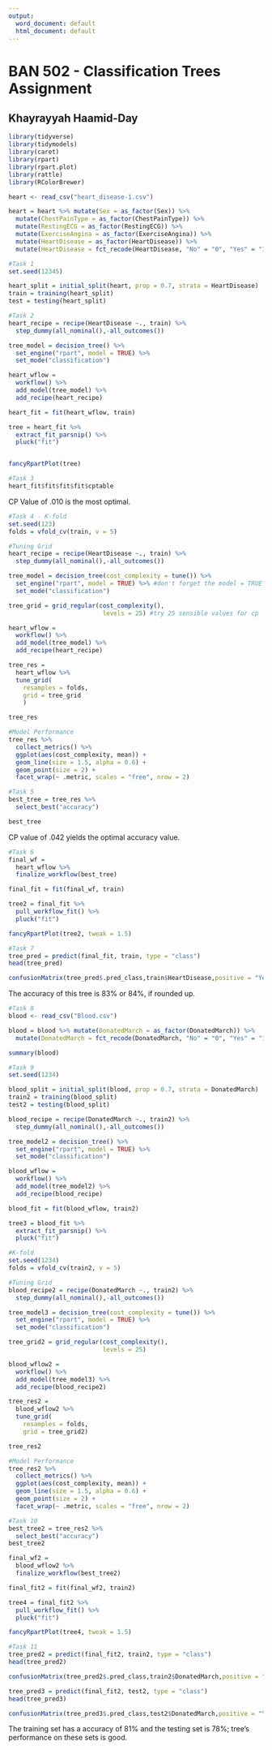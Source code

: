 ---
output:
  word_document: default
  html_document: default
---
# BAN 502 - Classification Trees Assignment

## Khayrayyah Haamid-Day

```{r include=FALSE}
library(tidyverse)
library(tidymodels)
library(caret)
library(rpart)
library(rpart.plot)
library(rattle)
library(RColorBrewer)

heart <- read_csv("heart_disease-1.csv")

```

```{r}
heart = heart %>% mutate(Sex = as_factor(Sex)) %>%
  mutate(ChestPainType = as_factor(ChestPainType)) %>%
  mutate(RestingECG = as_factor(RestingECG)) %>%
  mutate(ExerciseAngina = as_factor(ExerciseAngina)) %>%
  mutate(HeartDisease = as_factor(HeartDisease)) %>%
  mutate(HeartDisease = fct_recode(HeartDisease, "No" = "0", "Yes" = "1"))
```

```{r}
#Task 1
set.seed(12345)

heart_split = initial_split(heart, prop = 0.7, strata = HeartDisease) 
train = training(heart_split) 
test = testing(heart_split)
```

```{r}
#Task 2
heart_recipe = recipe(HeartDisease ~., train) %>%
  step_dummy(all_nominal(),-all_outcomes())

tree_model = decision_tree() %>% 
  set_engine("rpart", model = TRUE) %>% 
  set_mode("classification")

heart_wflow = 
  workflow() %>% 
  add_model(tree_model) %>% 
  add_recipe(heart_recipe)

heart_fit = fit(heart_wflow, train)

tree = heart_fit %>% 
  extract_fit_parsnip() %>% 
  pluck("fit")


fancyRpartPlot(tree)
```

```{r}
#Task 3
heart_fit$fit$fit$fit$cptable
```
CP Value of .010 is the most optimal.

```{r}
#Task 4 - K-fold
set.seed(123)
folds = vfold_cv(train, v = 5)

#Tuning Grid
heart_recipe = recipe(HeartDisease ~., train) %>%
  step_dummy(all_nominal(),-all_outcomes())

tree_model = decision_tree(cost_complexity = tune()) %>% 
  set_engine("rpart", model = TRUE) %>% #don't forget the model = TRUE flag
  set_mode("classification")

tree_grid = grid_regular(cost_complexity(),
                          levels = 25) #try 25 sensible values for cp

heart_wflow = 
  workflow() %>% 
  add_model(tree_model) %>% 
  add_recipe(heart_recipe)

tree_res = 
  heart_wflow %>% 
  tune_grid(
    resamples = folds,
    grid = tree_grid
    )

tree_res
```

```{r}
#Model Performance
tree_res %>%
  collect_metrics() %>%
  ggplot(aes(cost_complexity, mean)) +
  geom_line(size = 1.5, alpha = 0.6) +
  geom_point(size = 2) +
  facet_wrap(~ .metric, scales = "free", nrow = 2) 
```

```{r}
#Task 5
best_tree = tree_res %>%
  select_best("accuracy")

best_tree
```

CP value of .042 yields the optimal accuracy value.

```{r}
#Task 6
final_wf = 
  heart_wflow %>% 
  finalize_workflow(best_tree)

final_fit = fit(final_wf, train)

tree2 = final_fit %>% 
  pull_workflow_fit() %>% 
  pluck("fit")

fancyRpartPlot(tree2, tweak = 1.5) 

```

```{r}
#Task 7
tree_pred = predict(final_fit, train, type = "class")
head(tree_pred)

confusionMatrix(tree_pred$.pred_class,train$HeartDisease,positive = "Yes")
```

The accuracy of this tree is 83% or 84%, if rounded up.

```{r}
#Task 8
blood <- read_csv("Blood.csv")

blood = blood %>% mutate(DonatedMarch = as_factor(DonatedMarch)) %>%
  mutate(DonatedMarch = fct_recode(DonatedMarch, "No" = "0", "Yes" = "1"))

summary(blood)
```

```{r}
#Task 9
set.seed(1234)

blood_split = initial_split(blood, prop = 0.7, strata = DonatedMarch) 
train2 = training(blood_split) 
test2 = testing(blood_split)

blood_recipe = recipe(DonatedMarch ~., train2) %>%
  step_dummy(all_nominal(),-all_outcomes())

tree_model2 = decision_tree() %>% 
  set_engine("rpart", model = TRUE) %>% 
  set_mode("classification")

blood_wflow = 
  workflow() %>% 
  add_model(tree_model2) %>% 
  add_recipe(blood_recipe)

blood_fit = fit(blood_wflow, train2)

tree3 = blood_fit %>% 
  extract_fit_parsnip() %>% 
  pluck("fit")

#K-fold
set.seed(1234)
folds = vfold_cv(train2, v = 5)

#Tuning Grid
blood_recipe2 = recipe(DonatedMarch ~., train2) %>%
  step_dummy(all_nominal(),-all_outcomes())

tree_model3 = decision_tree(cost_complexity = tune()) %>% 
  set_engine("rpart", model = TRUE) %>% 
  set_mode("classification")

tree_grid2 = grid_regular(cost_complexity(),
                          levels = 25) 

blood_wflow2 = 
  workflow() %>% 
  add_model(tree_model3) %>% 
  add_recipe(blood_recipe2)

tree_res2 = 
  blood_wflow2 %>% 
  tune_grid(
    resamples = folds,
    grid = tree_grid2)

tree_res2

```

```{r}
#Model Performance
tree_res2 %>%
  collect_metrics() %>%
  ggplot(aes(cost_complexity, mean)) +
  geom_line(size = 1.5, alpha = 0.6) +
  geom_point(size = 2) +
  facet_wrap(~ .metric, scales = "free", nrow = 2) 
```
```{r}
#Task 10
best_tree2 = tree_res2 %>%
  select_best("accuracy")
best_tree2

final_wf2 = 
  blood_wflow2 %>% 
  finalize_workflow(best_tree2)

final_fit2 = fit(final_wf2, train2)

tree4 = final_fit2 %>% 
  pull_workflow_fit() %>% 
  pluck("fit")

fancyRpartPlot(tree4, tweak = 1.5) 
```
```{r}
#Task 11
tree_pred2 = predict(final_fit2, train2, type = "class")
head(tree_pred2)

confusionMatrix(tree_pred2$.pred_class,train2$DonatedMarch,positive = "Yes")

tree_pred3 = predict(final_fit2, test2, type = "class")
head(tree_pred3)

confusionMatrix(tree_pred3$.pred_class,test2$DonatedMarch,positive = "Yes")
```
The training set has a accuracy of 81% and the testing set is 78%; tree's performance on these sets is good. 
